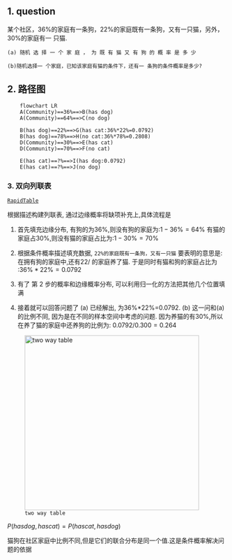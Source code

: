 ## 1. question 

::: {.callout-note  collapse="true" title="Question"}
  某个社区，36%的家庭有一条狗，22%的家庭既有一条狗，又有一只猫，另外，30%的家庭有一 只猫.

    (a) 随机 选 择 一 个 家 庭 ， 为 既 有 猫 又 有 狗 的 概 率 是 多 少

    (b)随机选择一 个家庭，已知该家庭有猫的条件下，还有一 条狗的条件概率是多少?
:::

## 2. 路径图

```mermaid

    flowchart LR
    A(Community)==36%==>B(has dog)
    A(Community)==64%==>C(no dog)

    B(has dog)==22%==>G(has cat:36%*22%=0.0792)
    B(has dog)==78%==>H(no cat:36%*78%=0.2808)
    D(Community)==30%==>E(has cat)
    D(Community)==70%==>F(no cat)

    E(has cat)==?%==>I(has dog:0.0792)
    E(has cat)==?%==>J(no dog)

```

### 3. 双向列联表
::: {.callout-tip title="build two-way table in this page "}
 [`RapidTable`](https://www.rapidtables.com/tools/table-chart.html#)
:::
根据描述构建列联表, 通过边缘概率将缺项补充上,具体流程是

1.  首先填充边缘分布, 有狗的为$36 \%$,则没有狗的家庭为:$1-36 \%=64 \%$
     有猫的家庭占$30 \%$,则没有猫的家庭占比为:$1-30 \%=70 \%$
     
2. 根据条件概率描述填充数据,  `22%的家庭既有一条狗，又有一只猫`
    要表明的意思是: 在拥有狗的家庭中,还有$22 /%$
    的家庭养了猫.   于是同时有猫和狗的家庭占比为 :$36 \%*22 \%=0.0792$
     
3. 有了 第 2 步的概率和边缘概率分布, 可以利用归一化的方法把其他几个位置填满

4. 接着就可以回答问题了  (a) 已经解出, 为36%*22%=0.0792. (b)  这一问和(a)的比例不同, 因为是在不同的样本空间中考虑的问题. 
   因为养猫的有$30\%$,所以在养了猫的家庭中还养狗的比例为:  $0.0792/0.300=0.264$

![`two way table`](./images/ex3.17-1.jpeg){width=400}


::: {.callout-warning title="双向表的核心问题"}
   $P(hasdog,hascat)=P(hascat,hasdog)$

   猫狗在社区家庭中比例不同,但是它们的联合分布是同一个值.这是条件概率解决问题的依据
:::